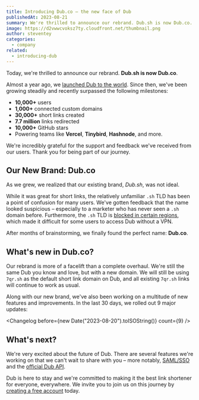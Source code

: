 ```yaml
---
title: Introducing Dub.co – the new face of Dub
publishedAt: 2023-08-21
summary: We're thrilled to announce our rebrand. Dub.sh is now Dub.co.
image: https://d2vwwcvoksz7ty.cloudfront.net/thumbnail.png
author: steventey
categories:
  - company
related:
  - introducing-dub
---
```


Today, we're thrilled to announce our rebrand. **Dub.sh is now Dub.co**.

Almost a year ago, we [launched Dub to the world](introducing-dub). Since then, we've been growing steadily and recently surpassed the following milestones:

- **10,000+** users
- **1,000+** connected custom domains
- **30,000+** short links created
- **7.7 million** links redirected
- **10,000+** GitHub stars
- Powering teams like **Vercel**, **Tinybird**, **Hashnode**, and more.

We're incredibly grateful for the support and feedback we've received from our users. Thank you for being part of our journey.

## Our New Brand: Dub.co

As we grew, we realized that our existing brand, _Dub.sh_, was not ideal.

While it was great for short links, the relatively unfamiliar `.sh` TLD has been a point of confusion for many users. We've gotten feedback that the name looked suspicious – especially to a marketer who has never seen a `.sh` domain before. Furthermore, the `.sh` TLD is [blocked in certain regions](https://x.com/jr_resonable/status/1693666704990011744), which made it difficult for some users to access Dub without a VPN.

After months of brainstorming, we finally found the perfect name: **Dub.co**.

## What's new in Dub.co?

Our rebrand is more of a facelift than a complete overhaul. We're still the same Dub you know and love, but with a new domain. We will still be using `7qr.sh` as the default short link domain on Dub, and all existing `7qr.sh` links will continue to work as usual.

Along with our new brand, we've also been working on a multitude of new features and improvements. In the last 30 days, we rolled out 9 major updates:

<Changelog before={new Date("2023-08-20").toISOString()} count={9} />

## What's next?

We're very excited about the future of Dub. There are several features we're working on that we can't wait to share with you – more notably, [SAML/SSO](/help/category/saml-sso) and the [official Dub API](/help/article/dub-api).

Dub is here to stay and we're committed to making it the best link shortener for everyone, everywhere. We invite you to join us on this journey by [creating a free account](https://app.7qr.codes/register) today.
